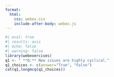 ```yaml
---
format:
  html:
    css: webex.css
    include-after-body: webex.js
---
```



```r
#| eval: true
#| results: asis
#| echo: false
#| warning: false
library(webexercises)
q1 <- " **Q:** New issues are highly cyclical."
q1_choices <- c(answer="True", "False")
cat(q1,longmcq(q1_choices))
```

